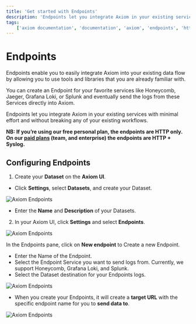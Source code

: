 ```yaml
---
title: 'Get started with Endpoints'
description: 'Endpoints let you integrate Axiom in your existing services with minimal effort and without breaking any of your existing workflows.'
tags: 
    ['axiom documentation', 'documentation', 'axiom', 'endpoints', 'http', 'syslog', 'splunk', 'datadog', 'loki', 'honeycomb']
---
```


# Endpoints

Endpoints enable you to easily integrate Axiom into your existing data flow by allowing you to use tools and libraries that you are already familiar with.

You can create an Endpoint for your favorite services like Honeycomb, Jaeger, Grafana Loki, or Splunk and eventually send the logs from these Services directly into Axiom.

Endpoints let you integrate Axiom in your existing services with minimal effort and without breaking any of your existing workflows.

**NB: If you’re using our free personal plan, the endpoints are HTTP only. On our [paid plans](/pricing) (team, and enterprise) the endpoints are HTTP + Syslog.**

## Configuring Endpoints

1. Create your **Dataset** on the **Axiom UI**.

- Click **Settings**, select **Datasets**, and create your Dataset.

![Axiom Endpoints](/doc-assets/shots/configure-endpoints-1.png 'Axiom Endpoints')

- Enter the **Name** and **Description** of your Datasets.

2. In your Axiom UI, click **Settings** and select **Endpoints**.

![Axiom Endpoints](/doc-assets/shots/settings-endpoints-1.png 'Axiom Endpoints')

In the Endpoints pane, click on **New endpoint** to Create a new Endpoint.

- Enter the Name of the Endpoint.
- Select the Endpoint Service you want to send logs from. Currently, we support Honeycomb, Grafana Loki, and Splunk.
- Select the Dataset destination for your Endpoints logs.

![Axiom Endpoints](/doc-assets/shots/datasets-endpoints-1.png 'Axiom Endpoints')

- When you create your Endpoints, it will create a **target URL** with the specific endpoint name for you to **send data to**.

![Axiom Endpoints](/doc-assets/shots/configured-endpoints-1.png 'Axiom Endpoints')